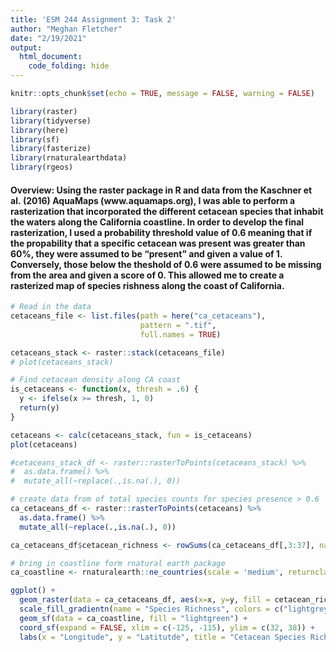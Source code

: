 ```yaml
---
title: 'ESM 244 Assignment 3: Task 2'
author: "Meghan Fletcher"
date: "2/19/2021"
output: 
  html_document:
    code_folding: hide
---
```


```r
knitr::opts_chunk$set(echo = TRUE, message = FALSE, warning = FALSE)

library(raster)
library(tidyverse)
library(here)
library(sf)
library(fasterize)
library(rnaturalearthdata)
library(rgeos)
```


#### **Overview:** Using the raster package in R and data from the Kaschner et al. (2016) AquaMaps (www.aquamaps.org), I was able to perform a rasterization that incorporated the different cetacean species that inhabit the waters along the California coastline. In order to develop the final rasterization, I used a probability threshold value of 0.6 meaning that if the propability that a specific cetacean was present was greater than 60%, they were assumed to be "present" and given a value of 1. Conversely, those below the theshold of 0.6 were assumed to be missing from the area and given a score of 0. This allowed me to create a rasterized map of species rishness along the coast of California.

```r
# Read in the data
cetaceans_file <- list.files(path = here("ca_cetaceans"),
                             pattern = ".tif",
                             full.names = TRUE)

cetaceans_stack <- raster::stack(cetaceans_file)
# plot(cetaceans_stack)
```

```r
# Find cetacean density along CA coast
is_cetaceans <- function(x, thresh = .6) {
  y <- ifelse(x >= thresh, 1, 0)
  return(y)
}

cetaceans <- calc(cetaceans_stack, fun = is_cetaceans)
plot(cetaceans)
```

```r
#cetaceans_stack_df <- raster::rasterToPoints(cetaceans_stack) %>% 
#  as.data.frame() %>% 
#  mutate_all(~replace(.,is.na(.), 0))

# create data from of total species counts for species presence > 0.6
ca_cetaceans_df <- raster::rasterToPoints(cetaceans) %>% 
  as.data.frame() %>% 
  mutate_all(~replace(.,is.na(.), 0)) 

ca_cetaceans_df$cetacean_richness <- rowSums(ca_cetaceans_df[,3:37], na.rm = TRUE)
```


```r
# bring in coastline form rnatural earth package
ca_coastline <- rnaturalearth::ne_countries(scale = 'medium', returnclass = "sf")
```


```r
ggplot() +
  geom_raster(data = ca_cetaceans_df, aes(x=x, y=y, fill = cetacean_richness)) +
  scale_fill_gradientn(name = "Species Richness", colors = c("lightgrey", "orchid2", "navy")) +
  geom_sf(data = ca_coastline, fill = "lightgreen") +
  coord_sf(expand = FALSE, xlim = c(-125, -115), ylim = c(32, 38)) +
  labs(x = "Longitude", y = "Latitutde", title = "Cetacean Species Richness Mapping Along the Coast of California", subtitle = "Data: Kaschner et al. (2016)")
```


















